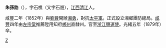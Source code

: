 {{Unreferenced |time=2010-02-13T06:47:18+00:00 }}
'''朱孫詒'''（{{bd|?||?||}}），字石樵（又字石翘），[[江西|江西]][[清江|清江]]人。

咸豐二年（1852年）與[[劉蓉|劉蓉]]開辦[[湘军|湘勇]]，對抗[[太平軍|太平軍]]。正式設立湘鄉團防總局。[[咸豐|咸豐]]四年由[[左宗棠|左宗棠]]推薦陞用知府[[郴州|郴州]]直隸州。官至[[浙江|浙江]][[鹽運使|鹽運使]]。光緒五年（1879年）卒。

[[Category:清朝軍事人物|Z]]